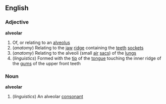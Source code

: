 ==English==
===Adjective===
'''alveolar'''
#Of, or relating to an [[alveolus]]
#(''anatomy'') Relating to the [[jaw]] [[ridge]] containing the [[teeth]] [[socket]]s
#(''anatomy'') Relating to the alveoli (small [[air]] [[sac]]s) of the [[lung]]s
#(''linguistics'') Formed with the [[tip]] of the [[tongue]] touching the inner ridge of the [[gum]]s of the upper front teeth
===Noun===
'''alveolar'''
#(''linguistics'') An alveolar [[consonant]]